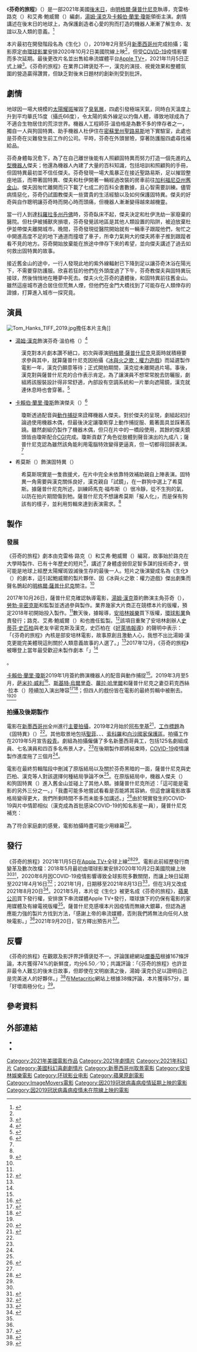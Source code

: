 {{noteTA
|G1=Show
|G2=Movie
|G3=PP
|T=zh-tw:芬奇的旅程;zh-hk:芬馳的旅程;zh-cn:芬奇 (电影);
|1=zh-tw:芬奇的旅程;zh-hk:芬馳的旅程;zh-cn:芬奇;
|2=zh-tw:芬奇;zh-hk:芬馳;zh-cn:芬奇;
}}
{{Infobox film
| name           = 芬奇的旅程
| original_name  = {{lang|en|''Finch''}}
| image          = Finch Poster.jpg
| caption        = 電影海報
| director       = [[明格爾·薩普什尼克|明格爾·薩普什尼克]]
| producer       = {{Plainlist|
* 克雷格·路克（{{lang|en|Craig Luck}}）
* {{le|丹尼爾·梅茲|Daniel Maze}}
* {{le|凱文·米舍|Kevin Misher}}
* 艾弗·鮑威爾（{{lang|en|Ivor Powell}}）
* {{le|傑克·雷克|Jack Rapke}} 
* 明格爾·薩普什尼克
* [[勞勃·辛密克斯|勞勃·辛密克斯]]
}}
| writer         = {{Plainlist|
* 克雷格·路克
* 艾弗·鮑威爾
}}
| screenplay     = 
| starring       = {{Plainlist|
* [[湯姆·漢克|湯姆·漢克]]
* [[卡賴伯·蘭里·瓊斯|卡賴伯·蘭里·瓊斯]]
}}
| music          = [[古斯塔沃·桑塔歐拉拉|古斯塔沃·桑塔歐拉拉]]
| cinematography = 喬·威廉斯（{{lang|en|Jo Willems}}）
| editing        = {{le|提姆·波特|Tim Porter}}
| studio         = {{Plainlist|
* [[安培林娛樂|安培林娛樂]]
* {{le|信實娛樂|Reliance Entertainment}}
* {{le|沃登媒體|Walden Media}}
* {{le|ImageMovers|ImageMovers}}
* 米舍電影（{{lang|en|Misher Films}}）
}}
| distributor    = [[蘋果公司|蘋果公司]]
| released       = {{Film date|2021|11|5|全球}}
| runtime        = 115分鐘<ref name="TheNumbers">{{cite web|url=https://www.the-numbers.com/movie/Finch-(2021)#tab=summary|title=Finch (2021)|work=[[The_Numbers|The Numbers]]|accessdate=2022-06-12}}</ref>
| country        = 美國
| language       = 英語
| budget         = 
| gross          = 
| cn_name        = 芬奇
| hk_name        = 芬馳的旅程
| tw_name        = 芬奇的旅程
}}
《'''芬奇的旅程'''》（{{lang-en|''Finch''}}）是一部2021年美國[[末日幻想|後末日]]{{le|生存電影|Survival film}}，由[[明格爾·薩普什尼克|明格爾·薩普什尼克]]執導，克雷格·路克（{{lang|en|Craig Luck}}）和艾弗·鮑威爾（{{lang|en|Ivor Powell}}）編劇，[[湯姆·漢克|湯姆·漢克]]及[[卡賴伯·蘭里·瓊斯|卡賴伯·蘭里·瓊斯]]領銜主演。劇情講述在後末日的地球上，為保護創造者心愛的狗而打造的機器人漸漸了解生命、友誼以及人類的意義。<ref name="Variety(2018-05-04)">{{cite news|url=https://variety.com/2018/film/news/tom-hanks-sci-fier-bios-2020-release-1202800241/|title=Film News Roundup: Tom Hanks’ Sci-Fi Movie ‘Bios’ Dated for 2020 Release|last=McNary|first=Dave|work=[[綜藝_(雜誌)|Variety]]|date=2018-05-04|accessdate=2022-06-04}}</ref>

本片最初在開發階段名為《生化》（{{lang|en|''Bios''}}），2019年2月至5月[[新墨西哥州|新墨西哥州]]完成拍攝；電影原定由[[環球影業|環球影業]]安排2020年10月2日美國院線上映<ref name="Variety(2018-05-04)" />，但受[[COVID-19|COVID-19]]疫情影響而多次延期。最後更改片名並出售給串流媒體平台[[Apple_TV+|Apple TV+]]，2021年11月5日正式上線<ref name="Deadline(2021-08-12)">{{cite news|url=https://deadline.com/2021/08/finch-tom-hanks-release-date-first-look-photo-apple-tv-plus-1234813169/|title=‘Finch’: Tom Hanks Movie Gets Premiere Date On Apple TV+ & First-Look Photo|last=Grobar|first=Matt|work=[[Deadline_Hollywood|Deadline Hollywood]]|date=2021-08-12|accessdate=2022-06-04}}</ref>。《芬奇的旅程》在業界口碑褒貶不一，漢克的演技、視覺效果和整體氛圍的營造贏得讚賞，但缺乏對後末日題材的創新則受到批評。

== 劇情 ==
地球因一場大規模的[[太陽耀斑|太陽耀斑]]摧毀了[[臭氧層|臭氧層]]，四處引發極端天氣，同時白天溫度上升到平均華氏15度（攝氏66度），令太陽的紫外線足以灼傷人體，導致地球成為了不適合生物居住的荒涼世界。機器人工程師芬·溫伯格是為數不多的倖存者之一，獨自一人與狗固特異、助手機器人杜伊住在[[密蘇里州|密蘇里州]][[圣路易斯_(密苏里州)|聖路易斯]]地下實驗室，此處也是芬奇在災難發生前工作的公司。平時，芬奇在外頭冒險，穿著防護服四處尋找補給品。

芬奇身體每況愈下，為了在自己離世後能有人照顧固特異而努力打造一個先進的[[類人型機器人|人型機器人]]傑夫；他還為機器人內建了大量的百科知識，包括培訓和照顧狗的手冊，但固特異最初並不信任傑夫。芬奇發現一場大風暴正在接近聖路易斯，足以摧毀整座地區，而帶著固特異、傑夫和杜伊開著一輛經過改裝的房車前往[[加利福尼亞州|加利福尼亞州]][[舊金山|舊金山]]。傑夫因匆忙離開而只下載了七成二的百科全書數據，且心智需要訓練。儘管病情惡化，芬奇仍試圖教傑夫一些寶貴的生活經驗以及如何保護固特異。傑夫的好奇與自作聰明讓芬奇時而開心時而頭痛，但機器人漸漸變得越來越機靈。

當一行人到達[[科羅拉多州|科羅拉多州]][[丹佛|丹佛]]時，芬奇臥床不起，傑夫決定和杜伊洗劫一家廢棄的醫院。但杜伊被捕獸夾損壞，芬奇發覺該地區是其他人類設置的陷阱，被迫放棄杜伊並帶傑夫離開城市。晚間，芬奇發現從醫院開始就有一輛車子跟蹤他們，匆忙之中開進高度不足的地下通道而撞壞了車子，所幸力氣夠大的傑夫將車子推到跟蹤者看不見的地方。芬奇開始放棄能在旅途中倖存下來的希望，並向傑夫講述了過去如何救出固特異的故事。

接近舊金山的途中，一行人發現此地的紫外線輻射已下降到足以讓芬奇沐浴在陽光下，不需要穿防護服。欣喜若狂的他們在外頭度過了下午，芬奇教傑夫與固特異玩接球，然後悄悄地在睡夢中死去。傑夫火化芬奇的遺體後，和固特異前往舊金山。雖然這座城市適合居住但荒無人煙，但他們在金門大橋找到了可能存在人類倖存的證據，打算進入城市一探究竟。

== 演員 ==
[[File:Tom_Hanks_TIFF_2019.jpg|thumb]]擔任本片主角]]
* [[湯姆·漢克|湯姆·漢克]]飾演芬奇·溫伯格（{{lang|en|Finch Weinberg}}）<ref name="Variety(2017-10-26)">{{cite news|url=https://variety.com/2017/film/news/tom-hanks-sci-fi-film-bios-1202599035/|title=Tom Hanks to Star in Sci-Fi Film ‘Bios’ From ‘Game of Thrones’ Director (EXCLUSIVE)|last1=Kroll|first1=Justin|last2=Lang|first2=Brent|work=Variety|date=2017-10-26|accessdate=2022-06-04}}</ref>
: 漢克對本片劇本讚不絕口，初次與導演[[明格爾·薩普什尼克|明格爾·薩普什尼克]]見面時就積極要求參與其中，就算薩普什尼克因拍攝《[[冰與火之歌：權力遊戲|冰與火之歌：權力遊戲]]》而延遲製作電影一年，漢克仍願意等待；正式開拍期間，漢克從未離開過片場。事後，漢克對與薩普什尼克的合作表示肯定。為了讓演員不想常常脫去防曬服，劇組將該服裝設計得非常舒適，內部設有空調系統和一片單向遮陽鏡，漢克就連休息時也會穿著。<ref name="THR(2021-10-21)">{{cite news|url=https://www.hollywoodreporter.com/movies/movie-features/finch-miguel-sapochnik-tom-hanks-interview-1235033236/|title=‘Finch’ Director Miguel Sapochnik on His Epic Road Trip With Tom Hanks, a Dog and a Robot|last=Hibberd|first=James|work=[[荷里活報道|The Hollywood Reporter]]|date=2021-10-21|accessdate=2022-06-12}}</ref>
* [[卡賴伯·蘭里·瓊斯|卡賴伯·蘭里·瓊斯]]飾演傑夫（{{lang|en|Jeff}}）<ref name="Variety(2019-01-09)">{{cite news|url=https://variety.com/2019/film/news/caleb-landry-jones-tom-hanks-bios-1203103984/|title=Caleb Landry Jones to Co-Star With Tom Hanks in Amblin’s ‘Bios’ (EXCLUSIVE)|last=Kroll|first=Justin|work=Variety|date=2019-01-09|accessdate=2022-06-04}}</ref>
: 瓊斯透過配音與[[動作捕捉|動作捕捉]]來詮釋機器人傑夫。對於傑夫的呈現，劇組起初討論過使用機器木偶，但最後決定讓瓊斯穿上動作捕捉服、戴著面具並踩著高蹺。雖然劇組仍製作了機器木偶，但只在片中的一橋段使用，其餘的傑夫鏡頭皆由瓊斯配合[[電腦合成影像|CGI]]完成。瓊斯貢獻了角色從肢體到聲音演出的九成八；薩普什尼克認為雖然該角能利用電腦特效變得更逼真，但一切都得回歸表演。<ref name="THR(2021-10-21)" />
* 希莫斯（{{lang|en|Seamus}}）飾演固特異（{{lang|en|Goodyear}}）
: 希莫斯現實是一隻救援犬，在片中完全未依靠特效補助親自上陣表演。固特異一角需要與漢克關係良好，漢克親自「試鏡」，在一群狗中選上了希莫斯。據薩普什尼克所述，訓練師馬克·福布斯（{{lang|en|Mark Forbes}}）很冷靜，從不生狗的氣，以防在拍片期間傷到牠。薩普什尼克不想讓希莫斯「擬人化」，而是保有狗該有的樣子，並利用剪輯來達到表演需求。<ref name="THR(2021-10-21)" />

== 製作 ==
=== 發展 ===
《芬奇的旅程》劇本由克雷格·路克（{{lang|en|Craig Luck}}）和艾弗·鮑威爾（{{lang|en|Ivor Powell}}）編寫，故事始於路克在大學時製作、已有十年歷史的短片<ref name="GoIntoTheStory(2021-11-06)">{{cite news|url=https://gointothestory.blcklst.com/interview-video-craig-luck-7859108990cd|title=Interview (Video): Craig Luck|last=Myers|first=Scott|work=Go Into The Story|date=2021-11-06|accessdate=2022-06-04}}</ref>，講述了身體虛弱但足智多謀的技術奇才，很可能是地球上經歷太陽耀斑毀滅後生存的最後一人。短片之後演變成名為《生化》（{{lang|en|''Bios''}}）的劇本，這引起鮑威爾的製片夥伴、因《冰與火之歌：權力遊戲》傑出劇集而聲名鵲起的[[明格爾·薩普什尼克|明格爾·薩普什尼克]]關注。<ref name="THR(2021-10-21)" />

2017年10月26日，薩普什尼克確認執導電影，[[湯姆·漢克|湯姆·漢克]]簽約飾演主角芬奇（{{lang|en|Finch}}），[[勞勃·辛密克斯|勞勃·辛密克斯]]和{{le|凱文·米舍|Kevin Misher}}監製並透過{{le|ImageMovers|ImageMovers}}參與製作。業界幾家大片商正在競標本片的版權，預定2018年初開始投入製作。<ref name="Variety(2017-10-26)" />數天後，據報導，[[安培林娛樂|安培林娛樂]]買下版權，[[環球影業|環球影業]]負責發行；路克、艾弗·鮑威爾（{{lang|en|Ivor Powell}}）和{{le|傑克·雷克|Jack Rapke}}也擔任監製。<ref name="THR(2017-10-31)">{{cite news|url=https://www.hollywoodreporter.com/movies/movie-news/tom-hanks-sci-fi-project-bios-goes-amblin-entertainment-1053474/|title=Tom Hanks Sci-Fi Project ‘Bios’ Goes to Amblin Entertainment|last=Couch|first=Aaron|work=The Hollywood Reporter|date=2017-10-31|accessdate=2022-06-04}}</ref>該項目重聚了安培林創辦人[[史蒂芬·史匹柏|史蒂芬·史匹柏]]與老友辛密克斯及漢克，史匹柏在《[[好萊塢報導|好萊塢報導]]》的聲明中表示：「《芬奇的旅程》內核是部安培林電影，故事原創且激動人心，我想不出比湯姆·漢克更能完美體現這則關於人類意義故事的人選了。」<ref name="THR(2017-10-31)" />2017年12月，《芬奇的旅程》被曝登上當年最受歡迎未製作劇本「{{le|黑名單 (調查)|The Black List (survey)|黑名單}}」<ref name="/Film(2017-12-11)">{{cite news|url=https://www.slashfilm.com/554992/2017-black-list/|title=2017 Black List Revealed: Here Are The Most Liked Unproduced Screenplays Of The Year|last=Hall|first=Jacob|work={{le|/Film|/Film}}|date=2017-12-11|accessdate=2022-06-04}}</ref>。

[[卡賴伯·蘭里·瓊斯|卡賴伯·蘭里·瓊斯]]2019年1月簽約飾演機器人的配音與動作捕捉<ref name="Variety(2019-01-09)" />。2019年3月至5月，[[萨米拉·威利|萨米拉·威利]]<ref name="THR(2019-03-05)">{{cite news|url=https://www.hollywoodreporter.com/movies/movie-news/samira-wiley-joins-tom-hanks-sci-fi-feature-bios-1192350/|title=‘Handmaid’s Tale’ Star Samira Wiley Joins Tom Hanks in ‘Bios’ (Exclusive)|last=Galuppo|first=Mia|work=The Hollywood Reporter|date=2019-03-05|accessdate=2022-06-04}}</ref>、[[斯基特·烏爾里奇|斯基特·烏爾里奇]]、[[蘿拉·哈里爾|蘿拉·哈里爾]]和薩普什尼克之妻亞莉克西絲·拉本（{{lang|en|Alexis Raben}}）陸續加入演出陣容<ref name="ComingSoon.net(2019-05-22)">{{cite news|url=https://www.comingsoon.net/movies/news/1070099-skeet-ulrich-and-laura-harrier-join-bios|title=Skeet Ulrich and Laura Harrier Join Tom Hank’s Sci-Fi Film Bios|last=Paz|first=Maggie Dela|work=ComingSoon.net|date=2019-05-22|accessdate=2022-06-04}}</ref><ref name="ShowbizJunkies(2019-05-22)">{{cite news|url=https://www.showbizjunkies.com/news/skeet-ulrich-laura-harrier-bios/|title=Skeet Ulrich and Laura Harrier Join Tom Hanks in ‘Bios’|last=Murray|first=Rebecca|work=Showbiz Junkies|date=2019-05-22|accessdate=2022-06-05}}</ref>；但四人的戲份皆在電影的最終剪輯中被刪去。<ref name="Collider(2021-11-08)" /><ref name="Independent_Review">{{cite news|url=https://www.independent.co.uk/arts-entertainment/films/reviews/finch-review-tom-hanks-apple-b1951530.html|title=Finch review: Tom Hanks goes to the future in yet another of his middle-of-the-road star vehicles|last=White|first=Adam|work=[[獨立報|The Independent]]|date=2021-11-04|accessdate=2022-06-04}}</ref>

=== 拍攝及後期製作 ===
電影在[[新墨西哥州|新墨西哥州]]全州進行[[主要拍攝|主要拍攝]]，2019年2月始於[[阿布奎基_(新墨西哥州)|阿布奎基]]<ref name="ProductionList(2019-02-07)">{{cite news|url=https://productionlist.com/filming-february-miguel-sapochnik-direct-upcoming-feature-film-bios-albuquerque-nm/|title=Filming in February: Miguel Sapochnik to Direct Upcoming Feature Film ‘Bios’ in Albuquerque, NM|work=FTIA - Production List|date=2019-02-07|accessdate=2022-06-05}}</ref>，[[暫定名稱|工作標題]]為《固特異》（{{lang|en|''Goodyear''}}）<ref name="THR(2021-10-21)" />。其他取景地包括[[圣菲_(新墨西哥州)|聖菲]]、{{le|希普洛克 (新墨西哥州)|Shiprock, New Mexico|希普洛克}}、{{le|洛斯盧納斯 (新墨西哥州)|Los Lunas, New Mexico|洛斯盧納斯}}、[[索科羅_(新墨西哥州)|索科羅]]和[[白沙国家公园|白沙國家保護區]]。拍攝工作在2019年5月宣告[[殺青|殺青]]。劇組為拍攝僱傭了多名新墨西哥員工，包括125名劇組成員、七名演員和四百多名佈景人才。<ref name="ShowbizJunkies(2019-05-22)" />在後期製作即將結束時，[[COVID-19|COVID-19]]疫情讓製作進度拖了三個月<ref name="THR(2021-10-21)" />。

電影在最終剪輯階段中刪減了原版結局以及關於芬奇黑暗的一面，薩普什尼克與史匹柏、漢克等人對該選擇何種結局爭論不休<ref name="THR(2021-10-21)" />。在原版結局中，機器人傑夫（{{lang|en|Jeff}}）和狗固特異（{{lang|en|Goodyear}}）進入舊金山並碰上了其他人類。據薩普什尼克所述：「這可能是電影的另外三分之一。」「我盡可能多地嘗試看看是否能將其容納，但這會讓電影故事格局變得更大，我們所剩時間不多而未能多加講述。」<ref name="Collider(2021-11-08)">{{cite news|url=https://collider.com/finch-movie-ending-alternate-version-miguel-sapochnik-interview/|title=‘Finch’ Director Miguel Sapochnik Reveals the Original Ending of the Movie and Why They Changed It|last=Weintraub|first=Steven|work=[[Collider|Collider]]|date=2021-11-08|accessdate=2022-06-05}}</ref>由於現實發生的COVID-19與片中情節相似（漢克成為首批感染COVID-19的知名影星一員），薩普什尼克補充：

{{Blockquote|我們開始意識到希望是非常重要的事情。在冒著流失觀眾的風險或與他們體驗產生共鳴之前，你只能在情感上與觀眾打成一片，那是我們放在電影中真實事件的一環。我們從未打算製作一部後末日電影，而是公路旅行家庭劇，科幻只是偶然。更察覺到您不需要將世界完全顛倒過來，就足以彷彿發生在身旁。<ref name="THR(2021-10-21)" />}}

為了符合家庭劇的感覺，電影拍攝時盡可能少用綠幕<ref name="THR(2021-10-21)" />。

== 發行 ==
《芬奇的旅程》2021年11月5日在[[Apple_TV+|Apple TV+]]全球上線<ref name="Deadline(2021-05-03)">{{cite news|url=https://deadline.com/2021/05/apple-acquires-tom-hanks-finch-formerly-bios-awards-season-1234748776/|title=Apple Lands Another Tom Hanks Film; ‘Finch’, Formerly Titled ‘Bios’, To Likely Release In Awards Season|last=Fleming|first=Mike Jr|work=Deadline Hollywood|date=2021-05-03|accessdate=2022-06-05}}</ref><ref name="Deadline(2021-08-12)" />。電影此前經歷發行商變革及數次改檔：2018年5月最初由環球影業安排2020年10月2日美國院線上映<ref name="Variety(2018-05-04)" /><ref name="THR(2018-05-04)">{{cite news|url=https://www.hollywoodreporter.com/news/general-news/universal-sets-tom-hanks-sci-fi-flick-bios-2020-1108742/|title=Universal Sets Tom Hanks’ Sci-Fi Flick ‘Bios’ for 2020|last=Vlessing|first=Etan|work=The Hollywood Reporter|date=2018-05-04|accessdate=2022-06-05}}</ref>，2020年6月因COVID-19疫情影響導致全球影院多數關閉，而讓上映日延期至2021年4月16日<ref name="Deadline(2020-06-12)">{{cite news|url=https://deadline.com/2020/06/tom-hanks-sci-fi-movie-bios-moves-to-2021-1202958422/|title=Tom Hanks Sci-Fi Movie ‘Bios’ Moves To 2021|last=D'Alessandro|first=Anthony|work=Deadline Hollywood|date=2020-06-12|accessdate=2022-06-05}}</ref>；2021年1月，日期移至2021年8月13日<ref name="Variety(2021-06-21)">{{cite news|url=https://variety.com/2021/film/news/tom-hank-bios-release-date-1234889621/|title=Tom Hanks Sci-Fi Movie ‘Bios’ Gets New Release Date|last=Rubin|first=Rebecca|work=Variety|date=2021-06-21|accessdate=2022-06-05}}</ref>，但在3月又改成2021年8月20日<ref name="Deadline(2021-03-05)">{{cite news|url=https://deadline.com/2021/03/universal-amblins-tom-hanks-sci-fi-movie-bios-shifts-a-week-later-in-august-1234721797/|title=Universal Amblin’s Tom Hanks Sci-Fi Movie ‘Bios’ Shifts A Week Later In August|last=D'Alessandro|first=Anthony|work=Deadline Hollywood|date=2021-03-05|accessdate=2022-06-05}}</ref>。2021年5月，本片從《生化》被更名成《芬奇的旅程》，[[蘋果公司|蘋果公司]]買下發行權，安排旗下串流媒體Apple TV+發行，環球旗下的{{le|環球影業家庭娛樂|Universal Pictures Home Entertainment}}仍保有電影的家用媒體及有線電視版權<ref name="Deadline(2021-05-03)" />。薩普什尼克感嘆本片因疫情而無緣大銀幕，但認為適應能力強的製片方找到方法，「感謝上帝的串流媒體，否則我們將無法向任何人放映電影。」<ref name="THR(2021-10-21)" />2021年9月20日，官方釋出預告片<ref name="Trailer">{{cite news|url=https://www.youtube.com/watch?v=-0bYWnP3jH4|title=Finch — Official Trailer|work=[[Apple_TV+|Apple TV+]]|format=Youtube|date=2021-09-20|accessdate=2022-06-04}}</ref>。

== 反響 ==
《芬奇的旅程》在觀眾及影評界評價褒貶不一。評論匯總網站[[爛番茄|爛番茄]]根據167條評論，本片獲得74%的新鮮度，均分6.50／10；共識評論：「《芬奇的旅程》也許並非最令人難忘的後末日故事，但即使在文明崩潰之後，湯姆·漢克仍足以證明自己是完美迷人的好夥伴。」<ref name="RT">{{cite web|url=https://www.rottentomatoes.com/m/finch|title=Finch (2021)|work=[[爛番茄|Rotten Tomatoes]]|publisher=[[Fandango_Media|Fandango Media]]|accessdate=2022-06-05}}</ref>在[[Metacritic|Metacritic]]網站上根據38條評論，本片獲得57分，屬「好壞兩極分化」<ref name="Metacritic">{{cite web|url=https://www.metacritic.com/movie/finch|title=Finch Reviews|work=[[Metacritic|Metacritic]]|publisher={{le|Red Ventures|Red Ventures}}|accessdate=2022-06-05}}</ref>。

== 參考資料 ==
{{reflist|30em}}

== 外部連結 ==
* {{IMDb title|3420504}}
* {{Douban}}

{{明格爾·薩普什尼克}}
{{Apple TV+}}
{{DEFAULTSORT:Finch}}
[[Category:2021年美國電影作品|Category:2021年美國電影作品]]
[[Category:2021年劇情片|Category:2021年劇情片]]
[[Category:2021年科幻片|Category:2021年科幻片]]
[[Category:美國科幻喜劇劇情片|Category:美國科幻喜劇劇情片]]
[[Category:新墨西哥州取景電影|Category:新墨西哥州取景電影]]
[[Category:安培林娛樂電影|Category:安培林娛樂電影]]
[[Category:环球影业电影|Category:环球影业电影]]
[[Category:蘋果原創電影|Category:蘋果原創電影]]
[[Category:ImageMovers電影|Category:ImageMovers電影]]
[[Category:因2019冠狀病毒病疫情延期上映的電影|Category:因2019冠狀病毒病疫情延期上映的電影]]
[[Category:因2019冠狀病毒病疫情未在院線上映的電影|Category:因2019冠狀病毒病疫情未在院線上映的電影]]